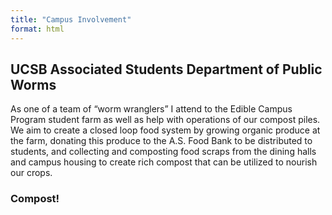 ```yaml
---
title: "Campus Involvement"
format: html
---
```


## UCSB Associated Students Department of Public Worms

As one of a team of "worm wranglers" I attend to the Edible Campus Program student farm as well as help with operations of our compost piles. We aim to create a closed loop food system by growing organic produce at the farm, donating this produce to the A.S. Food Bank to be distributed to students, and collecting and composting food scraps from the dining halls and campus housing to create rich compost that can be utilized to nourish our crops. 

### Compost!


